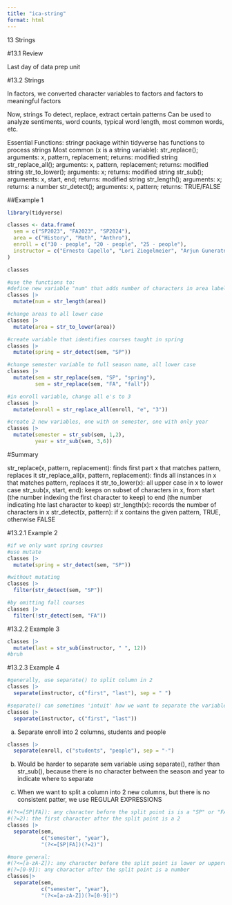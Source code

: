 ```yaml
---
title: "ica-string"
format: html
---
```


13 Strings


#13.1 Review


Last day of data prep unit


#13.2 Strings


In factors, we converted character variables to factors and factors to meaningful factors

Now, strings
To detect, replace, extract certain patterns
Can be used to analyze sentiments, word counts, typical word length, most common words, etc.

Essential Functions: 
stringr package within tidyverse has functions to process strings
Most common (x is a string variable): 
str_replace(); arguments: x, pattern, replacement; returns: modified string
str_replace_all(); arguments: x, pattern, replacement; returns: modified string
str_to_lower(); arguments: x; returns: modified string
str_sub(); arguments: x, start, end; returns: modified string
str_length(); arguments: x; returns: a number
str_detect(); arguments: x, pattern; returns: TRUE/FALSE


##Example 1

```r
library(tidyverse)

classes <- data.frame(
  sem = c("SP2023", "FA2023", "SP2024"),
  area = c("History", "Math", "Anthro"), 
  enroll = c("30 - people", "20 - people", "25 - people"), 
  instructor = c("Ernesto Capello", "Lori Ziegelmeier", "Arjun Guneratne")
)

classes
```

```r
#use the functions to:
#define new variable "num" that adds number of characters in area label
classes |>
  mutate(num = str_length(area))

#change areas to all lower case
classes |>
  mutate(area = str_to_lower(area))

#create variable that identifies courses taught in spring
classes |>
  mutate(spring = str_detect(sem, "SP"))

#change semester variable to full season name, all lower case
classes |>
  mutate(sem = str_replace(sem, "SP", "spring"),
         sem = str_replace(sem, "FA", "fall"))

#in enroll variable, change all e's to 3
classes |>
  mutate(enroll = str_replace_all(enroll, "e", "3"))

#create 2 new variables, one with on semester, one with only year
classes |>
  mutate(semester = str_sub(sem, 1,2),
         year = str_sub(sem, 3,6))
```

#Summary

str_replace(x, pattern, replacement): finds first part x that matches pattern, replaces it
str_replace_all(x, pattern, replacement): finds all instances in x that matches pattern, replaces it
str_to_lower(x): all upper case in x to lower case
str_sub(x, start, end): keeps on subset of characters in x, from start (the number indexing the first character to keep) to end (the number indicating hte last character to keep)
str_length(x): records the number of characters in x
str_detect(x, pattern): if x contains the given pattern, TRUE, otherwise FALSE


#13.2.1 Example 2 

```r
#if we only want spring courses
#use mutate
classes |>
  mutate(spring = str_detect(sem, "SP"))
```

```r
#without mutating
classes |>
  filter(str_detect(sem, "SP"))
```

```r
#by omitting fall courses
classes |>
  filter(!str_detect(sem, "FA"))
```

#13.2.2 Example 3


```r
classes |>
  mutate(last = str_sub(instructor, " ", 12))
#bruh
```

#13.2.3 Example 4


```r
#generally, use separate() to split column in 2
classes |>
  separate(instructor, c("first", "last"), sep = " ")
```

```r
#separate() can sometimes 'intuit' how we want to separate the variable
classes |>
  separate(instructor, c("first", "last"))
```

a. Separate enroll into 2 columns, students and people
```r
classes |>
  separate(enroll, c("students", "people"), sep = "-")
```

b. Would be harder to separate sem variable using separate(), rather than str_sub(), because there is no character between the season and year to indicate where to separate

c. When we want to split a column into 2 new columns, but there is no consistent patter, we use REGULAR EXPRESSIONS
```r
#(?<=[SP|FA]): any character before the split point is is a "SP" or "FA"
#(?=2): the first character after the split point is a 2
classes |>
  separate(sem, 
           c("semester", "year"),
           "(?<=[SP|FA])(?=2)")
```

```r
#more general:
#(?<=[a-zA-Z]): any character before the split point is lower or uppercase
#(?=[0-9]): any character after the split point is a number
classes|>
  separate(sem,
           c("semester", "year"),
           "(?<=[a-zA-Z])(?=[0-9])")
```

